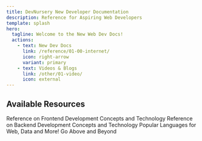 ```yaml
---
title: DevNursery New Developer Documentation
description: Reference for Aspiring Web Developers
template: splash
hero:
  tagline: Welcome to the New Web Dev Docs!
  actions:
    - text: New Dev Docs
      link: /reference/01-00-internet/
      icon: right-arrow
      variant: primary
    - text: Videos & Blogs
      link: /other/01-video/
      icon: external
---
```



## Available Resources

<CardGrid stagger>
		<Card title="Frontend Development Concepts" icon="open-book">
			Reference on Frontend Development Concepts and Technology
		</Card>
		<Card title="Backend Development Concepts" icon="open-book">
			Reference on Backend Development Concepts and Technology
		</Card>
		<Card title="Reference for Python, Ruby, PHP" icon="open-book">
			Popular Languages for Web, Data and More!
		</Card>
		<Card title="Databases Concepts and Other Languages" icon="open-book">
			Go Above and Beyond
		</Card>

</CardGrid>
